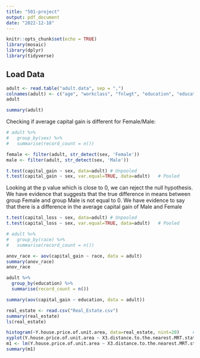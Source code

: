 ```yaml
---
title: "501-project"
output: pdf_document
date: "2022-12-18"
---
```


```r
knitr::opts_chunk$set(echo = TRUE)
library(mosaic)
library(dplyr)
library(tidyverse)
```


## Load Data

```r
adult <- read.table("adult.data", sep = ",")
colnames(adult) <- c("age", "workclass", "fnlwgt", "education", "education_num", "marital_status", "occupation", "relationship", "race", "sex", "capital_gain", "capital_loss", "hours_per_week", "native_country", "fifty_k")
adult
```
```r
summary(adult)
```

Checking if average capital gain is different for Female/Male:


```r
# adult %>% 
#   group_by(sex) %>% 
#   summarise(record_count = n())

female <- filter(adult, str_detect(sex, 'Female'))
male <- filter(adult, str_detect(sex, 'Male'))

t.test(capital_gain ~ sex, data=adult) # Unpooled
t.test(capital_gain ~ sex, var.equal=TRUE, data=adult)   # Pooled
```

Looking at the p value which is close to 0, we can reject the null hypothesis.
We have evidence that suggests that the true difference in means between group Female and group Male is not equal to 0.
We have evidence to say that there is a difference in the average capital gain of Male and Female

```r
t.test(capital_loss ~ sex, data=adult) # Unpooled
t.test(capital_loss ~ sex, var.equal=TRUE, data=adult)   # Pooled
```

```r
# adult %>%
#   group_by(race) %>%
#   summarise(record_count = n())

anov_race <- aov(capital_gain ~ race, data = adult)
summary(anov_race)
anov_race

```
```r
adult %>%
  group_by(education) %>%
  summarise(record_count = n())

summary(aov(capital_gain ~ education, data = adult))

```



```r
real_estate <- read.csv("Real_Estate.csv")
summary(real_estate)
ls(real_estate)

histogram(~Y.house.price.of.unit.area, data=real_estate, nint=20)     #
xyplot(Y.house.price.of.unit.area ~ X3.distance.to.the.nearest.MRT.station,data=real_estate)  # negative trend
m1 <- lm(Y.house.price.of.unit.area ~ X3.distance.to.the.nearest.MRT.station, data=real_estate)
summary(m1)
```